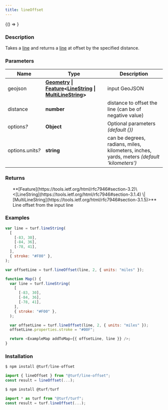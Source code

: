 ```yaml
---
title: lineOffset
---
```



<!-- Expose turf as global var for experimenting in the browser console -->

<BrowserOnly>{() => <WindowTurfGlobal turf={turf} />}</BrowserOnly>

### Description

Takes a [line](https://tools.ietf.org/html/rfc7946#section-3.1.4) and returns a [line](https://tools.ietf.org/html/rfc7946#section-3.1.4) at offset by the specified distance.

### Parameters

| Name                  | Type                                                                                                                                                                                                                                                                    | Description                                                                                |
| --------------------- | ----------------------------------------------------------------------------------------------------------------------------------------------------------------------------------------------------------------------------------------------------------------------- | ------------------------------------------------------------------------------------------ |
| geojson               | **[Geometry](https://tools.ietf.org/html/rfc7946#section-3.1) \| [Feature](https://tools.ietf.org/html/rfc7946#section-3.2)\<[LineString](https://tools.ietf.org/html/rfc7946#section-3.1.4) \| [MultiLineString](https://tools.ietf.org/html/rfc7946#section-3.1.5)>** | input GeoJSON                                                                              |
| distance              | **number**                                                                                                                                                                                                                                                              | distance to offset the line (can be of negative value)                                     |
| options<i>?</i>       | **Object**                                                                                                                                                                                                                                                              | Optional parameters _(default \{})_                                                        |
| options.units<i>?</i> | **string**                                                                                                                                                                                                                                                              | can be degrees, radians, miles, kilometers, inches, yards, meters _(default 'kilometers')_ |

### Returns

<ul>
  **[Feature](https://tools.ietf.org/html/rfc7946#section-3.2)\<[LineString](https://tools.ietf.org/html/rfc7946#section-3.1.4) \| [MultiLineString](https://tools.ietf.org/html/rfc7946#section-3.1.5)>** Line offset from the input line

</ul>

### Examples

```javascript
var line = turf.lineString(
  [
    [-83, 30],
    [-84, 36],
    [-78, 41],
  ],
  { stroke: "#F00" },
);

var offsetLine = turf.lineOffset(line, 2, { units: "miles" });
```

```javascript live
function Map() {
  var line = turf.lineString(
    [
      [-83, 30],
      [-84, 36],
      [-78, 41],
    ],
    { stroke: "#F00" },
  );

  var offsetLine = turf.lineOffset(line, 2, { units: "miles" });
  offsetLine.properties.stroke = "#00F";

  return <ExampleMap addToMap={{ offsetLine, line }} />;
}
```

### Installation

```javascript
$ npm install @turf/line-offset

import { lineOffset } from "@turf/line-offset";
const result = lineOffset(...);
```

```javascript
$ npm install @turf/turf

import * as turf from "@turf/turf";
const result = turf.lineOffset(...);
```
